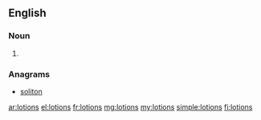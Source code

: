 ==English==

===Noun===
{{head|en|noun plural form}}

# {{plural of|lotion|lang=en}}

===Anagrams===
* [[soliton#English|soliton]]

[[ar:lotions]]
[[el:lotions]]
[[fr:lotions]]
[[mg:lotions]]
[[my:lotions]]
[[simple:lotions]]
[[fi:lotions]]